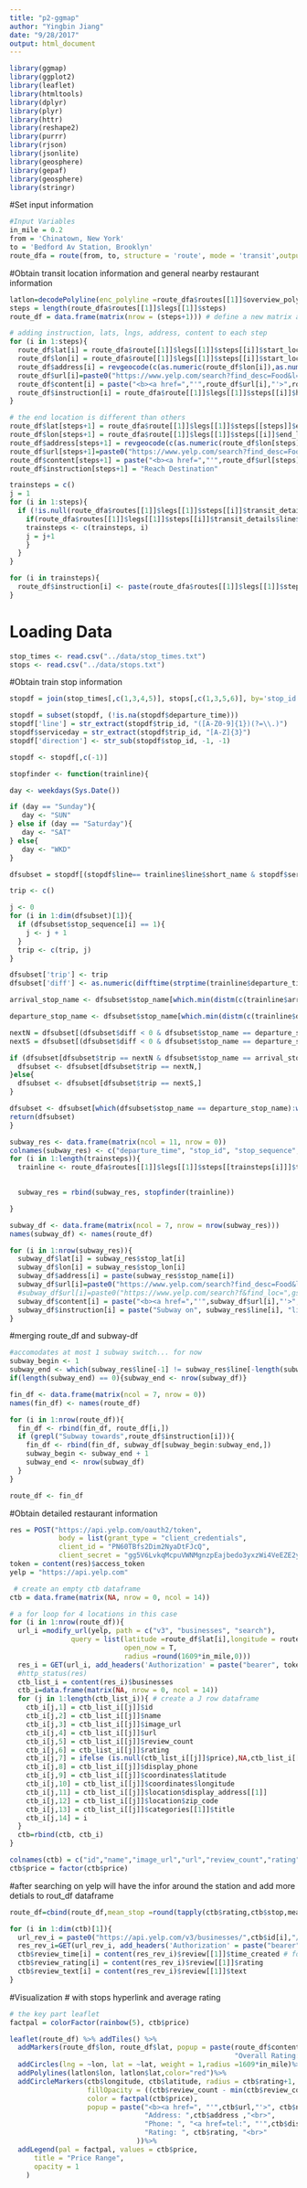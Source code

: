 ```yaml
---
title: "p2-ggmap"
author: "Yingbin Jiang"
date: "9/28/2017"
output: html_document
---
```

```r
library(ggmap)
library(ggplot2)
library(leaflet)
library(htmltools)
library(dplyr)
library(plyr)
library(httr)
library(reshape2)
library(purrr)
library(rjson)
library(jsonlite)
library(geosphere)
library(gepaf)
library(geosphere)
library(stringr)

```


#Set input information 
```r
#Input Variables
in_mile = 0.2 
from = 'Chinatown, New York'
to = 'Bedford Av Station, Brooklyn'
route_dfa = route(from, to, structure = 'route', mode = 'transit',output = "all")
```

#Obtain transit location information and general nearby restaurant information 
```r
latlon=decodePolyline(enc_polyline =route_dfa$routes[[1]]$overview_polyline$points)
steps = length(route_dfa$routes[[1]]$legs[[1]]$steps)
route_df = data.frame(matrix(nrow = (steps+1))) # define a new matrix and this matrix will replace route_df

# adding instruction, lats, lngs, address, content to each step
for (i in 1:steps){
  route_df$lat[i] = route_dfa$route[[1]]$legs[[1]]$steps[[i]]$start_location$lat
  route_df$lon[i] = route_dfa$route[[1]]$legs[[1]]$steps[[i]]$start_location$lng
  route_df$address[i] = revgeocode(c(as.numeric(route_df$lon[i]),as.numeric(route_df$lat[i])))
  route_df$url[i]=paste0("https://www.yelp.com/search?find_desc=Food&l=a:", route_df$lat[i],",", route_df$lon[i],",", "45")
  route_df$content[i] = paste("<b><a href=","'",route_df$url[i],"'>",route_df$address[i],"</a></b>","<br>")
  route_df$instruction[i] = route_dfa$route[[1]]$legs[[1]]$steps[[i]]$html_instructions
}

# the end location is different than others
route_df$lat[steps+1] = route_dfa$route[[1]]$legs[[1]]$steps[[steps]]$end_location$lat
route_df$lon[steps+1] = route_dfa$route[[1]]$legs[[1]]$steps[[i]]$end_location$lng
route_df$address[steps+1] = revgeocode(c(as.numeric(route_df$lon[steps]),as.numeric(route_df$lat[steps])))
route_df$url[steps+1]=paste0("https://www.yelp.com/search?find_desc=Food&l=a:", route_df$lat[steps+1],",", route_df$lon[steps+1],",", "45")
route_df$content[steps+1] = paste("<b><a href=","'",route_df$url[steps],"'>",route_df$address[steps],"</a></b>","<br>")
route_df$instruction[steps+1] = "Reach Destination"

trainsteps = c()
j = 1
for (i in 1:steps){
  if (!is.null(route_dfa$routes[[1]]$legs[[1]]$steps[[i]]$transit_details)){
    if(route_dfa$routes[[1]]$legs[[1]]$steps[[i]]$transit_details$line$vehicle$name == 'Subway'){
    trainsteps <- c(trainsteps, i)
    j = j+1
    }
  }
}

for (i in trainsteps){
  route_df$instruction[i] <- paste(route_dfa$routes[[1]]$legs[[1]]$steps[[i]]$transit_details$line$short_name, route_df$instruction[i] )
}
```

# Loading Data
```r
stop_times <- read.csv("../data/stop_times.txt")
stops <- read.csv("../data/stops.txt")
```

#Obtain train stop information
```r
stopdf = join(stop_times[,c(1,3,4,5)], stops[,c(1,3,5,6)], by='stop_id')

stopdf = subset(stopdf, (!is.na(stopdf$departure_time)))
stopdf['line'] = str_extract(stopdf$trip_id, "([A-Z0-9]{1})(?=\\.)")
stopdf$serviceday = str_extract(stopdf$trip_id, "[A-Z]{3}")
stopdf['direction'] <- str_sub(stopdf$stop_id, -1, -1)

stopdf <- stopdf[,c(-1)]

stopfinder <- function(trainline){

day <- weekdays(Sys.Date())

if (day == "Sunday"){
   day <- "SUN"
} else if (day == "Saturday"){
   day <- "SAT"
} else{
   day <- "WKD"
}

dfsubset = stopdf[(stopdf$line== trainline$line$short_name & stopdf$serviceday == day),]

trip <- c()

j <- 0
for (i in 1:dim(dfsubset)[1]){
  if (dfsubset$stop_sequence[i] == 1){
    j <- j + 1
  }
  trip <- c(trip, j)
}

dfsubset['trip'] <- trip
dfsubset['diff'] <- as.numeric(difftime(strptime(trainline$departure_time$text, format = "%H:%M"), as.POSIXct(paste(Sys.Date(), dfsubset$departure_time), format = "%Y-%m-%d %H:%M:%S")), units = "mins")

arrival_stop_name <- dfsubset$stop_name[which.min(distm(c(trainline$arrival_stop$location$lng, trainline$arrival_stop$location$lat), cbind(dfsubset$stop_lon, dfsubset$stop_lat)))]

departure_stop_name <- dfsubset$stop_name[which.min(distm(c(trainline$departure_stop$location$lng, trainline$departure_stop$location$lat), cbind(dfsubset$stop_lon, dfsubset$stop_lat)))]

nextN = dfsubset[(dfsubset$diff < 0 & dfsubset$stop_name == departure_stop_name & dfsubset$direction == "N"),][which.max(dfsubset[(dfsubset$diff < 0 & dfsubset$stop_name == departure_stop_name & dfsubset$direction == "N"),]$diff),]$trip
nextS = dfsubset[(dfsubset$diff < 0 & dfsubset$stop_name == departure_stop_name & dfsubset$direction == "S"),][which.max(dfsubset[(dfsubset$diff < 0 & dfsubset$stop_name == departure_stop_name & dfsubset$direction == "S"),]$diff),]$trip

if (dfsubset[dfsubset$trip == nextN & dfsubset$stop_name == arrival_stop_name,]$stop_sequence > dfsubset[dfsubset$trip == nextN & dfsubset$stop_name == departure_stop_name,]$stop_sequence){
  dfsubset <- dfsubset[dfsubset$trip == nextN,]
}else{
  dfsubset <- dfsubset[dfsubset$trip == nextS,]
}

dfsubset <- dfsubset[which(dfsubset$stop_name == departure_stop_name):which(dfsubset$stop_name == arrival_stop_name),]
return(dfsubset)
}

subway_res <- data.frame(matrix(ncol = 11, nrow = 0))
colnames(subway_res) <- c("departure_time", "stop_id", "stop_sequence", "stop_name", "stop_lat", "stop_lon", "line", "serviceday", "direction", "trip", "diff")
for (i in 1:length(trainsteps)){
  trainline <- route_dfa$routes[[1]]$legs[[1]]$steps[[trainsteps[i]]]$transit_details
  

  subway_res = rbind(subway_res, stopfinder(trainline))

}

subway_df <- data.frame(matrix(ncol = 7, nrow = nrow(subway_res)))
names(subway_df) <- names(route_df)

for (i in 1:nrow(subway_res)){
  subway_df$lat[i] = subway_res$stop_lat[i]
  subway_df$lon[i] = subway_res$stop_lon[i]
  subway_df$address[i] = paste(subway_res$stop_name[i])
  subway_df$url[i]=paste0("https://www.yelp.com/search?find_desc=Food&l=a:", subway_df$lat[i],",", subway_df$lon[i],",", "45")
  #subway_df$url[i]=paste0("https://www.yelp.com/search?f&find_loc=",gsub('\\s',"+",  subway_df$address[i]),"&ns=1",sep="")
  subway_df$content[i] = paste("<b><a href=","'",subway_df$url[i],"'>",subway_df$address[i],"</a></b>","<br>")
  subway_df$instruction[i] = paste("Subway on", subway_res$line[i], "line, in", subway_res$direction[i], "direction.")
}
```

#merging route_df and subway-df
```r

#accomodates at most 1 subway switch... for now
subway_begin <- 1
subway_end <- which(subway_res$line[-1] != subway_res$line[-length(subway_res$line)])
if(length(subway_end) == 0){subway_end <- nrow(subway_df)}

fin_df <- data.frame(matrix(ncol = 7, nrow = 0))
names(fin_df) <- names(route_df)

for (i in 1:nrow(route_df)){
  fin_df <- rbind(fin_df, route_df[i,])
  if (grepl("Subway towards",route_df$instruction[i])){
    fin_df <- rbind(fin_df, subway_df[subway_begin:subway_end,])
    subway_begin <- subway_end + 1
    subway_end <- nrow(subway_df)
  } 
}

route_df <- fin_df
```

#Obtain detailed restaurant information
```r
res = POST("https://api.yelp.com/oauth2/token",
            body = list(grant_type = "client_credentials",
            client_id = "PN60TBfs2Dim2NyaDtFJcQ",
            client_secret = "gg5V6LvkqMcpuVWNMgnzpEajbedo3yxzWi4VeEZE2y7Pt7hqtzJsCts9srUpupf6"))
token = content(res)$access_token
yelp = "https://api.yelp.com"

 # create an empty ctb dataframe
ctb = data.frame(matrix(NA, nrow = 0, ncol = 14))

# a for loop for 4 locations in this case 
for (i in 1:nrow(route_df)){
  url_i =modify_url(yelp, path = c("v3", "businesses", "search"),
               query = list(latitude =route_df$lat[i],longitude = route_df$lon[i],
                            open_now = T,
                            radius =round(1609*in_mile,0)))
  res_i = GET(url_i, add_headers('Authorization' = paste("bearer", token)))
  #http_status(res)
  ctb_list_i = content(res_i)$businesses
  ctb_i=data.frame(matrix(NA, nrow = 0, ncol = 14))
  for (j in 1:length(ctb_list_i)){ # create a J row dataframe
    ctb_i[j,1] = ctb_list_i[[j]]$id
    ctb_i[j,2] = ctb_list_i[[j]]$name
    ctb_i[j,3] = ctb_list_i[[j]]$image_url
    ctb_i[j,4] = ctb_list_i[[j]]$url
    ctb_i[j,5] = ctb_list_i[[j]]$review_count
    ctb_i[j,6] = ctb_list_i[[j]]$rating
    ctb_i[j,7] = ifelse (is.null(ctb_list_i[[j]]$price),NA,ctb_list_i[[j]]$price)
    ctb_i[j,8] = ctb_list_i[[j]]$display_phone
    ctb_i[j,9] = ctb_list_i[[j]]$coordinates$latitude
    ctb_i[j,10] = ctb_list_i[[j]]$coordinates$longitude
    ctb_i[j,11] = ctb_list_i[[j]]$location$display_address[[1]]
    ctb_i[j,12] = ctb_list_i[[j]]$location$zip_code
    ctb_i[j,13] = ctb_list_i[[j]]$categories[[1]]$title
    ctb_i[j,14] = i 
  }
  ctb=rbind(ctb, ctb_i)
}

colnames(ctb) = c("id","name","image_url","url","review_count","rating","price","display_phone","latitude","longitude","address","zip code","category","stop")
ctb$price = factor(ctb$price)

```


#after searching on yelp will have the infor around the station and add more detials to rout_df dataframe
```r
route_df=cbind(route_df,mean_stop =round(tapply(ctb$rating,ctb$stop,mean),2))# with 2 decimal places
```



```r
for (i in 1:dim(ctb)[1]){
  url_rev_i = paste0("https://api.yelp.com/v3/businesses/",ctb$id[i],"/reviews")
  res_rev_i=GET(url_rev_i, add_headers('Authorization' = paste("bearer", token)))
  ctb$review_time[i] = content(res_rev_i)$review[[1]]$time_created # for review created time need to change
  ctb$review_rating[i] = content(res_rev_i)$review[[1]]$rating
  ctb$review_text[i] = content(res_rev_i)$review[[1]]$text
}
```


#Visualization # with stops hyperlink and average rating
```r
# the key part leaflet
factpal = colorFactor(rainbow(5), ctb$price)

leaflet(route_df) %>% addTiles() %>%
  addMarkers(route_df$lon, route_df$lat, popup = paste(route_df$content,"<br>",
                                                       "Overall Rating: ", "<b>",route_df$mean_stop,"</b>"))%>%
  addCircles(lng = ~lon, lat = ~lat, weight = 1,radius =1609*in_mile)%>%
  addPolylines(latlon$lon, latlon$lat,color="red")%>%
  addCircleMarkers(ctb$longitude, ctb$latitude, radius = ctb$rating+1, stroke = FALSE, # add 1 to make points bigger
                   fillOpacity = ((ctb$review_count - min(ctb$review_count)) / max(ctb$review_count - min(ctb$review_count)))+0.4,
                   color = factpal(ctb$price), 
                   popup = paste("<b><a href=", "'",ctb$url,"'>", ctb$name, "</a></b>","<br>",
                                 "Address: ",ctb$address ,"<br>",
                                 "Phone: ", "<a href=tel:", "'",ctb$display_phone,"'>", ctb$display_phone, "</a>","<br>",
                                 "Rating: ", ctb$rating, "<br>"
                               ))%>%
  addLegend(pal = factpal, values = ctb$price,
      title = "Price Range",
      opacity = 1
    )
```











